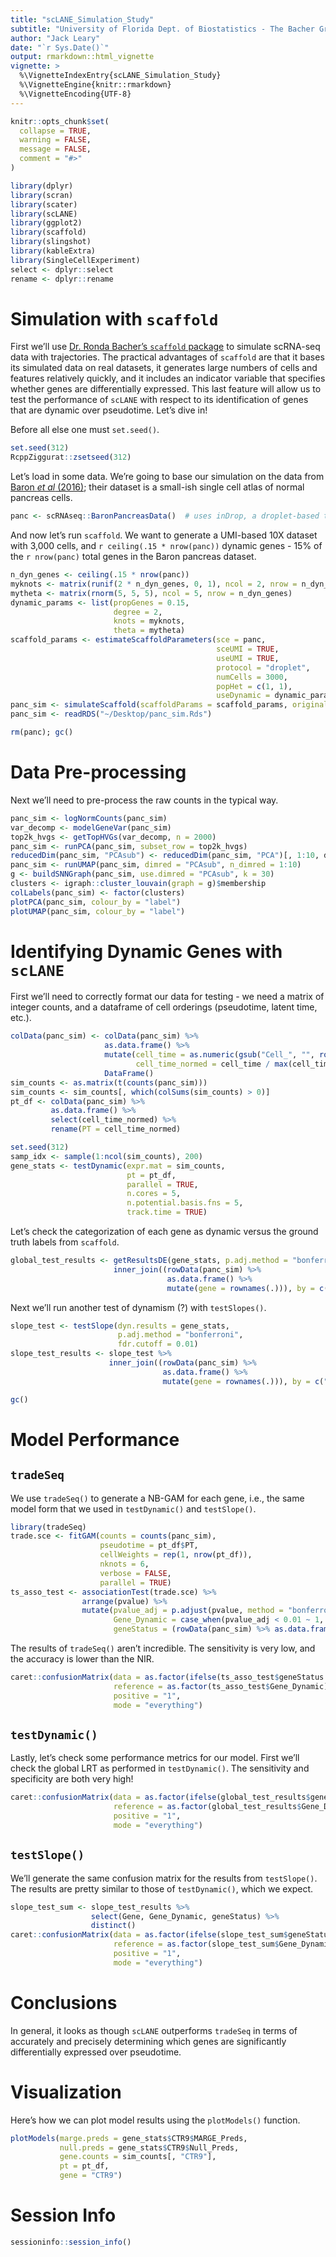 ```yaml
---
title: "scLANE_Simulation_Study"
subtitle: "University of Florida Dept. of Biostatistics - The Bacher Group"
author: "Jack Leary"
date: "`r Sys.Date()`"
output: rmarkdown::html_vignette
vignette: >
  %\VignetteIndexEntry{scLANE_Simulation_Study}
  %\VignetteEngine{knitr::rmarkdown}
  %\VignetteEncoding{UTF-8}
---
```


```r
knitr::opts_chunk$set(
  collapse = TRUE,
  warning = FALSE, 
  message = FALSE, 
  comment = "#>"
)
```

```r
library(dplyr)
library(scran)
library(scater)
library(scLANE)
library(ggplot2)
library(scaffold)
library(slingshot)
library(kableExtra)
library(SingleCellExperiment)
select <- dplyr::select
rename <- dplyr::rename
```

# Simulation with `scaffold`

First we'll use [Dr. Ronda Bacher's `scaffold` package](https://github.com/rhondabacher/scaffold/) to simulate scRNA-seq data with trajectories. The practical advantages of `scaffold` are that it bases its simulated data on real datasets, it generates large numbers of cells and features relatively quickly, and it includes an indicator variable that specifies whether genes are differentially expressed. This last feature will allow us to test the performance of `scLANE` with respect to its identification of genes that are dynamic over pseudotime. Let's dive in!

Before all else one must `set.seed()`.

```r
set.seed(312)
RcppZiggurat::zsetseed(312)
```

Let's load in some data. We're going to base our simulation on the data from [Baron *et al* (2016)](https://doi.org/10.1016/j.cels.2016.08.011); their dataset is a small-ish single cell atlas of normal pancreas cells.

```r
panc <- scRNAseq::BaronPancreasData()  # uses inDrop, a droplet-based tech
```

And now let's run `scaffold`. We want to generate a UMI-based 10X dataset with 3,000 cells, and `r ceiling(.15 * nrow(panc))` dynamic genes - 15% of the `r nrow(panc)` total genes in the Baron pancreas dataset.

```r
n_dyn_genes <- ceiling(.15 * nrow(panc))
myknots <- matrix(runif(2 * n_dyn_genes, 0, 1), ncol = 2, nrow = n_dyn_genes)
mytheta <- matrix(rnorm(5, 5, 5), ncol = 5, nrow = n_dyn_genes)
dynamic_params <- list(propGenes = 0.15,
                       degree = 2,
                       knots = myknots,
                       theta = mytheta)
scaffold_params <- estimateScaffoldParameters(sce = panc,
                                              sceUMI = TRUE,
                                              useUMI = TRUE,
                                              protocol = "droplet",
                                              numCells = 3000,
                                              popHet = c(1, 1),
                                              useDynamic = dynamic_params)
panc_sim <- simulateScaffold(scaffoldParams = scaffold_params, originalSCE = panc)
panc_sim <- readRDS("~/Desktop/panc_sim.Rds")
```

```r
rm(panc); gc()
```

# Data Pre-processing 

Next we'll need to pre-process the raw counts in the typical way. 

```r
panc_sim <- logNormCounts(panc_sim)
var_decomp <- modelGeneVar(panc_sim)
top2k_hvgs <- getTopHVGs(var_decomp, n = 2000)
panc_sim <- runPCA(panc_sim, subset_row = top2k_hvgs)
reducedDim(panc_sim, "PCAsub") <- reducedDim(panc_sim, "PCA")[, 1:10, drop = FALSE]
panc_sim <- runUMAP(panc_sim, dimred = "PCAsub", n_dimred = 1:10)
g <- buildSNNGraph(panc_sim, use.dimred = "PCAsub", k = 30)
clusters <- igraph::cluster_louvain(graph = g)$membership
colLabels(panc_sim) <- factor(clusters)
plotPCA(panc_sim, colour_by = "label")
plotUMAP(panc_sim, colour_by = "label")
```

# Identifying Dynamic Genes with `scLANE` 

First we'll need to correctly format our data for testing - we need a matrix of integer counts, and a dataframe of cell orderings (pseudotime, latent time, etc.). 

```r
colData(panc_sim) <- colData(panc_sim) %>% 
                     as.data.frame() %>% 
                     mutate(cell_time = as.numeric(gsub("Cell_", "", rownames(.))), 
                            cell_time_normed = cell_time / max(cell_time)) %>% 
                     DataFrame()
sim_counts <- as.matrix(t(counts(panc_sim)))
sim_counts <- sim_counts[, which(colSums(sim_counts) > 0)]
pt_df <- colData(panc_sim) %>% 
         as.data.frame() %>% 
         select(cell_time_normed) %>% 
         rename(PT = cell_time_normed)
```

```r
set.seed(312)
samp_idx <- sample(1:ncol(sim_counts), 200)
gene_stats <- testDynamic(expr.mat = sim_counts, 
                          pt = pt_df, 
                          parallel = TRUE, 
                          n.cores = 5, 
                          n.potential.basis.fns = 5, 
                          track.time = TRUE)
```

Let's check the categorization of each gene as dynamic versus the ground truth labels from `scaffold`. 

```r
global_test_results <- getResultsDE(gene_stats, p.adj.method = "bonferroni", fdr.cutoff = 0.01) %>% 
                       inner_join((rowData(panc_sim) %>% 
                                   as.data.frame() %>% 
                                   mutate(gene = rownames(.))), by = c("Gene" = "gene"))
```

Next we'll run another test of dynamism (?) with `testSlopes()`. 

```r
slope_test <- testSlope(dyn.results = gene_stats, 
                        p.adj.method = "bonferroni", 
                        fdr.cutoff = 0.01)
slope_test_results <- slope_test %>% 
                      inner_join((rowData(panc_sim) %>% 
                                  as.data.frame() %>% 
                                  mutate(gene = rownames(.))), by = c("Gene" = "gene"))
```

```r
gc()
```

# Model Performance

## `tradeSeq`

We use `tradeSeq()` to generate a NB-GAM for each gene, i.e., the same model form that we used in `testDynamic()` and `testSlope()`. 

```r
library(tradeSeq)
trade.sce <- fitGAM(counts = counts(panc_sim), 
                    pseudotime = pt_df$PT, 
                    cellWeights = rep(1, nrow(pt_df)), 
                    nknots = 6, 
                    verbose = FALSE, 
                    parallel = TRUE)
ts_asso_test <- associationTest(trade.sce) %>% 
                arrange(pvalue) %>% 
                mutate(pvalue_adj = p.adjust(pvalue, method = "bonferroni"), 
                       Gene_Dynamic = case_when(pvalue_adj < 0.01 ~ 1, TRUE ~ 0), 
                       geneStatus = (rowData(panc_sim) %>% as.data.frame() %>% pull(geneStatus)))
```

The results of `tradeSeq()` aren't incredible. The sensitivity is very low, and the accuracy is lower than the NIR. 

```r
caret::confusionMatrix(data = as.factor(ifelse(ts_asso_test$geneStatus == "Dynamic", 1, 0)), 
                       reference = as.factor(ts_asso_test$Gene_Dynamic), 
                       positive = "1", 
                       mode = "everything")
```

## `testDynamic()`

Lastly, let's check some performance metrics for our model. First we'll check the global LRT as performed in `testDynamic()`. The sensitivity and specificity are both very high!

```r
caret::confusionMatrix(data = as.factor(ifelse(global_test_results$geneStatus == "Dynamic", 1, 0)), 
                       reference = as.factor(global_test_results$Gene_Dynamic), 
                       positive = "1", 
                       mode = "everything")
```

## `testSlope()`

We'll generate the same confusion matrix for the results from `testSlope()`. The results are pretty similar to those of `testDynamic()`, which we expect. 

```r
slope_test_sum <- slope_test_results %>% 
                  select(Gene, Gene_Dynamic, geneStatus) %>% 
                  distinct()
caret::confusionMatrix(data = as.factor(ifelse(slope_test_sum$geneStatus == "Dynamic", 1, 0)), 
                       reference = as.factor(slope_test_sum$Gene_Dynamic), 
                       positive = "1", 
                       mode = "everything")
```

# Conclusions

In general, it looks as though `scLANE` outperforms `tradeSeq` in terms of accurately and precisely determining which genes are significantly differentially expressed over pseudotime. 

# Visualization 

Here's how we can plot model results using the `plotModels()` function. 

```r
plotModels(marge.preds = gene_stats$CTR9$MARGE_Preds,
           null.preds = gene_stats$CTR9$Null_Preds, 
           gene.counts = sim_counts[, "CTR9"], 
           pt = pt_df, 
           gene = "CTR9")
```

# Session Info

```r
sessioninfo::session_info()
```
